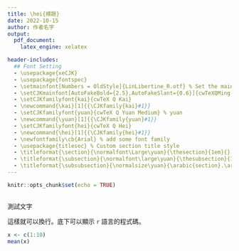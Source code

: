 ```yaml
---
title: \hei{標題}
date: 2022-10-15
author: 作者名字
output:
  pdf_document:
    latex_engine: xelatex

header-includes:
  ## Font Setting
  - \usepackage{xeCJK}
  - \usepackage{fontspec}
  - \setmainfont[Numbers = OldStyle]{LinLibertine_R.otf} % Set the main font of the document 
  - \setCJKmainfont[AutoFakeBold={2.5},AutoFakeSlant={0.6}]{cwTeXQMing-Medium}
  - \setCJKfamilyfont{kai}{cwTeX Q Kai}
  - \newcommand{\kai}[1]{{\CJKfamily{kai}#1}}
  - \setCJKfamilyfont{yuan}{cwTeX Q Yuan Medium} % yuan 
  - \newcommand{\yuan}[1]{{\CJKfamily{yuan}#1}}
  - \setCJKfamilyfont{hei}{cwTeX Q Hei}
  - \newcommand{\hei}[1]{{\CJKfamily{hei}#1}}
  - \newfontfamily\cb{Arial} % add some font family
  - \usepackage{titlesec} % Custom section title style
  - \titleformat{\section}{\normalfont\Large\yuan}{\thesection}{1em}{}
  - \titleformat{\subsection}{\normalfont\large\yuan}{\thesubsection}{1em}{}
  - \titleformat{\subsubsection}{\normalsize\yuan}{\arabic{section}.\arabic{subsection}.\arabic{subsubsection}\quad}{0em}{}
---
```


```r
knitr::opts_chunk$set(echo = TRUE)
```

## \yuan{章節標題}

測試文字

這樣就可以換行。底下可以顯示 `r` 語言的程式碼。

```r
x <- c(1:10)
mean(x)
```
